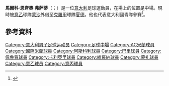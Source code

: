 
{{Infobox football biography
| name = Marco Fossati
| image = Marco Fossati 2019.jpg
| caption = Fossati in 2019
| fullname = Marco Ezio Fossati
| birth_date = {{birth date and age|1992|10|5|df=y}}
| birth_place = [[意大利|意大利]][[蒙扎|蒙扎]]
| height = 1.80 m<ref>http://www.ascolicalcio.net/squadra.asp?id=769</ref>
| position = 中場
| currentclub = [[夏德施普列特足球會|夏德]] ([[蒙扎足球俱乐部|蒙沙]]外借)
| clubnumber = 4
| youthyears1 = 2001–2002
| youthclubs1 = Cimiano
| youthyears2 = 2002–2007
| youthclubs2 = [[AC米兰|AC米兰]]
| youthyears3 = 2007–2010
| youthclubs3 = [[国际米兰足球俱乐部|國際米蘭]]
| youthyears4 = 2010–2011
| youthclubs4 = [[AC米兰|AC米兰]]
| years1 = 2011–2015
| clubs1 = [[AC米兰|AC米兰]]
| caps1 = 0
| goals1 = 0
| years2 = 2011–2012
| clubs2 = → [[勒天拿體育會|勒天拿]] (loan)
| caps2 = 22
| goals2 = 3
| years3 = 2012–2013
| clubs3 = → [[阿斯科利足球俱樂部|阿斯科利]] (loan)
| caps3 = 34
| goals3 = 4
| years4 = 2013–2014
| clubs4 = → [[巴里足球俱乐部|巴里]] (loan)
| caps4 = 26
| goals4 = 0
| years5 = 2014–2015
| clubs5 = → [[佩魯賈足球俱樂部|佩魯賈]] (loan)
| caps5 = 33
| goals5 = 3
| years6 = 2015–2017
| clubs6 = [[卡利亚里足球俱乐部|卡利亞里]]
| caps6 = 36
| goals6 = 1
| years7 = 2016–2017
| clubs7 = → [[維羅納足球俱樂部|維羅納]] (loan)
| caps7 = 37
| goals7 = 2
| years8 = 2017–2018
| clubs8 = [[維羅納足球俱樂部|維羅納]]
| caps8 = 17
| goals8 = 0
| years9 = 2019–
| clubs9 = [[蒙扎足球俱乐部|蒙沙]]
| caps9 = 45
| goals9 = 3
| years10 = 2021–
| clubs10 = → [[夏德施普列特足球會|夏德]] (loan)
| caps10 = 0
| goals10 = 0
| nationalyears1 = 2008–2009
| nationalteam1 = 意大利U17
| nationalcaps1 = 18
| nationalgoals1 = 0
| nationalyears2 = 2009
| nationalteam2 = 意大利U18
| nationalcaps2 = 2
| nationalgoals2 = 0
| nationalyears3 = 2012–2013
| nationalteam3 = 意大利U20
| nationalcaps3 = 9
| nationalgoals3 = 1
| nationalyears4 = 2013
| nationalteam4 = [[意大利21歲以下國家足球隊|意大利U21]]
| nationalcaps4 = 5
| nationalgoals4 = 0
| pcupdate = 21:54, 27 February 2021 (UTC)
| nationalteam-update = 21:54, 19 November 2013
}}

'''馬爾科·恩齊奧·弗萨蒂'''（{{lang-it|Marco Ezio Fossati}}；{{bd|1992年|10月5日}}）是一位[[意大利|意大利]]足球運動員，在場上的位置是中場。現時被[[意乙|意乙]]球隊[[蒙扎足球俱乐部|蒙沙]]外借至[[克羅地亞甲組足球聯賽|克羅甲]]球隊[[夏德施普列特足球會|夏德]]。他也代表意大利國青隊參賽<ref>{{cite news|url=http://www.figc.it/Assets/contentresources_2/ContenutoGenerico/44.$plit/C_2_ContenutoGenerico_2678_upfDownload.pdf|title=CONVOCAZIONE "Torneo Giovani Speranze"|date=8 May 2007|accessdate=19 September 2011|work=FIGC|language=it|archive-url=https://web.archive.org/web/20120913033120/http://www.figc.it/Assets/contentresources_2/ContenutoGenerico/44.$plit/C_2_ContenutoGenerico_2678_upfDownload.pdf|archive-date=2012-09-13|dead-url=yes}}</ref>。

==參考資料==
{{Reflist}}

{{DEFAULTSORT:Fossati, Marco Ezio}}
[[Category:意大利男子足球运动员|Category:意大利男子足球运动员]]
[[Category:足球中場|Category:足球中場]]
[[Category:AC米蘭球員|Category:AC米蘭球員]]
[[Category:國際米蘭球員|Category:國際米蘭球員]]
[[Category:阿斯科利球員|Category:阿斯科利球員]]
[[Category:巴里球員|Category:巴里球員]]
[[Category:佩魯賈球員|Category:佩魯賈球員]]
[[Category:卡利亞里球員|Category:卡利亞里球員]]
[[Category:維羅納球員|Category:維羅納球員]]
[[Category:蒙扎球員|Category:蒙扎球員]]
[[Category:意乙球员|Category:意乙球员]]
[[Category:意丙球員|Category:意丙球員]]

{{Sport-bio-stub}}